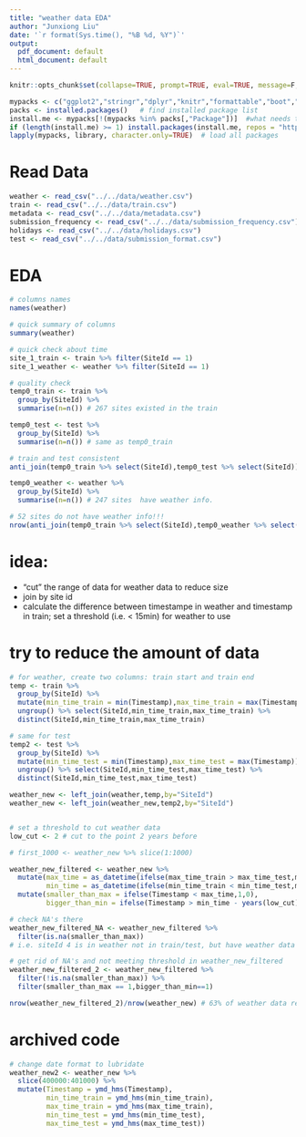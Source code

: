 ```yaml
---
title: "weather data EDA"
author: "Junxiong Liu"
date: '`r format(Sys.time(), "%B %d, %Y")`'
output:
  pdf_document: default
  html_document: default
---
```


```r
knitr::opts_chunk$set(collapse=TRUE, prompt=TRUE, eval=TRUE, message=F, include=T,comment=NULL,fig.width = 5, warnings = FALSE, fig.height = 3,tidy.opts=list(width.cutoff=50),tidy=TRUE)
```

```r
mypacks <- c("ggplot2","stringr","dplyr","knitr","formattable","boot","readr","lubridate")  # what packages are needed?
packs <- installed.packages()   # find installed package list
install.me <- mypacks[!(mypacks %in% packs[,"Package"])]  #what needs to be installed?
if (length(install.me) >= 1) install.packages(install.me, repos = "http://cran.us.r-project.org")   # install (if needed)
lapply(mypacks, library, character.only=TRUE)  # load all packages
```

# Read Data
```r
weather <- read_csv("../../data/weather.csv")
train <- read_csv("../../data/train.csv")
metadata <- read_csv("../../data/metadata.csv")
submission_frequency <- read_csv("../../data/submission_frequency.csv")
holidays <- read_csv("../../data/holidays.csv")
test <- read_csv("../../data/submission_format.csv")
```

# EDA
```r
# columns names
names(weather)

# quick summary of columns
summary(weather)

# quick check about time
site_1_train <- train %>% filter(SiteId == 1)
site_1_weather <- weather %>% filter(SiteId == 1)

# quality check
temp0_train <- train %>%
  group_by(SiteId) %>%
  summarise(n=n()) # 267 sites existed in the train

temp0_test <- test %>%
  group_by(SiteId) %>%
  summarise(n=n()) # same as temp0_train

# train and test consistent
anti_join(temp0_train %>% select(SiteId),temp0_test %>% select(SiteId))

temp0_weather <- weather %>%
  group_by(SiteId) %>%
  summarise(n=n()) # 247 sites  have weather info.

# 52 sites do not have weather info!!!
nrow(anti_join(temp0_train %>% select(SiteId),temp0_weather %>% select(SiteId)))
```

# idea: 
- "cut" the range of data for weather data to reduce size
- join by site id
- calculate the difference between timestampe in weather and timestamp in train; set a threshold (i.e. < 15min) for weather to use 

# try to reduce the amount of data
```r
# for weather, create two columns: train start and train end
temp <- train %>% 
  group_by(SiteId) %>%
  mutate(min_time_train = min(Timestamp),max_time_train = max(Timestamp)) %>%
  ungroup() %>% select(SiteId,min_time_train,max_time_train) %>%
  distinct(SiteId,min_time_train,max_time_train)

# same for test
temp2 <- test %>% 
  group_by(SiteId) %>%
  mutate(min_time_test = min(Timestamp),max_time_test = max(Timestamp)) %>%
  ungroup() %>% select(SiteId,min_time_test,max_time_test) %>%
  distinct(SiteId,min_time_test,max_time_test)

weather_new <- left_join(weather,temp,by="SiteId")
weather_new <- left_join(weather_new,temp2,by="SiteId")


# set a threshold to cut weather data
low_cut <- 2 # cut to the point 2 years before

# first_1000 <- weather_new %>% slice(1:1000)

weather_new_filtered <- weather_new %>%
  mutate(max_time = as_datetime(ifelse(max_time_train > max_time_test,max_time_train,max_time_test)),
         min_time = as_datetime(ifelse(min_time_train < min_time_test,min_time_train,min_time_test))) %>%
  mutate(smaller_than_max = ifelse(Timestamp < max_time,1,0),
         bigger_than_min = ifelse(Timestamp > min_time - years(low_cut),1,0))

# check NA's there
weather_new_filtered_NA <- weather_new_filtered %>%
  filter(is.na(smaller_than_max)) 
# i.e. siteId 4 is in weather not in train/test, but have weather data

# get rid of NA's and not meeting threshold in weather_new_filtered
weather_new_filtered_2 <- weather_new_filtered %>%
  filter(!is.na(smaller_than_max)) %>%
  filter(smaller_than_max == 1,bigger_than_min==1)

nrow(weather_new_filtered_2)/nrow(weather_new) # 63% of weather data remaining

```



# archived code
```r
# change date format to lubridate
weather_new2 <- weather_new %>%
  slice(400000:401000) %>%
  mutate(Timestamp = ymd_hms(Timestamp),
         min_time_train = ymd_hms(min_time_train),
         max_time_train = ymd_hms(max_time_train),
         min_time_test = ymd_hms(min_time_test),
         max_time_test = ymd_hms(max_time_test))
```

